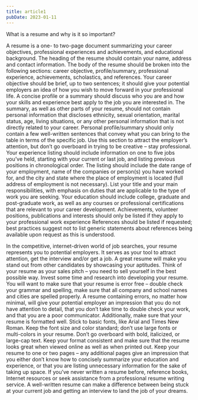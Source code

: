```yaml
---
title: article1
pubDate: 2023-01-11
---
```


What is a resume and why is it so important?     

A resume is a one- to two-page document summarizing your career objectives, professional experiences and achievements, and educational background. The heading of the resume should contain your name, address and contact information. The body of the resume should be broken into the following sections: career objective, profile/summary, professional experience, achievements, scholastics, and references.  Your career objective should be brief, up to two sentences; it should give your potential employers an idea of how you wish to move forward in your professional life. A concise profile or a summary should discuss who you are and how your skills and experience best apply to the job you are interested in. The summary, as well as other parts of your resume, should not contain personal information that discloses ethnicity, sexual orientation, marital status, age, living situations, or any other personal information that is not directly related to your career. Personal profile/summary should only contain a few well-written sentences that convey what you can bring to the table in terms of the specific job. Use this section to attract the employer’s attention, but don’t go overboard in trying to be creative – stay professional.  Your experience listing should include information on one to five jobs you’ve held, starting with your current or last job, and listing previous positions in chronological order.
The listing should include the date range of your employment, name of the companies or person(s) you have worked for, and the city and state where the place of employment is located (full address of employment is not necessary). List your title and your main responsibilities, with emphasis on duties that are applicable to the type of work you are seeking.  Your education should include college, graduate and post-graduate work, as well as any courses or professional certifications that are relevant to your career development. Achievements, volunteer positions, publications and interests should only be listed if they apply to your professional work experience References should be listed if requested; best practices suggest not to list generic statements about references being available upon request as this is understood. 

In the competitive, internet-driven world of job searches, your resume represents you to potential employers. It serves as your tool to attract attention, get the interview and/or get a job. A great resume will make you stand out from other candidates by showcasing your aptitudes. Think of your resume as your sales pitch – you need to sell yourself in the best possible way. Invest some time and research into developing your resume. You will want to make sure that your resume is error free – double check your grammar and spelling, make sure that all company and school names and cities are spelled properly. A resume containing errors, no matter how minimal, will give your potential employer an impression that you do not have attention to detail, that you don’t take time to double check your work, and that you are a poor communicator. Additionally, make sure that your resume is formatted well. Stick to basic fonts, like Arial and Times New Roman.  Keep the font size and color standard; don’t use large fonts or multi-colors in your resume. Don’t go overboard with bold, italicized, or large-cap text. Keep your format consistent and make sure that the resume looks great when viewed online as well as when printed out. Keep your resume to one or two pages – any additional pages give an impression that you either don’t know how to concisely summarize your education and experience, or that you are listing unnecessary information for the sake of taking up space. If you’ve never written a resume before, reference books, Internet resources or seek assistance from a professional resume writing service.  A well-written resume can make a difference between being stuck at your current job and getting an interview to land the job of your dreams.